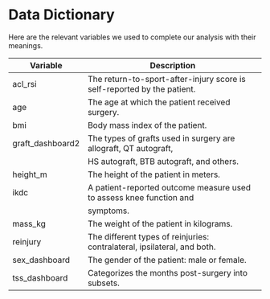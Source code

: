 # Data Dictionary

Here are the relevant variables we used to complete our analysis with their meanings. 


| Variable               | Description                                                             |
|------------------------|-------------------------------------------------------------------------|
| acl_rsi                | The return-to-sport-after-injury score is self-reported by the patient. |
| age                    | The age at which the patient received surgery.                          |
| bmi                    | Body mass index of the patient.                                         |
| graft_dashboard2       | The types of grafts used in surgery are allograft, QT autograft,        
|                        | HS autograft, BTB autograft, and others.                                |
| height_m               | The height of the patient in meters.                                    |  
| ikdc                   | A patient-reported outcome measure used to assess knee function and 
|                        | symptoms.                                                               |
| mass_kg                | The weight of the patient in kilograms.                                 |
| reinjury               | The different types of reinjuries: contralateral, ipsilateral, and both.|
| sex_dashboard          | The gender of the patient: male or female.                              |
| tss_dashboard          | Categorizes the months post-surgery into subsets.                       |